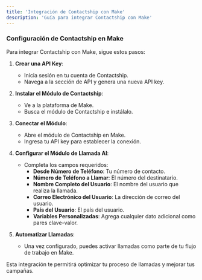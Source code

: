 ```yaml
---
title: 'Integración de Contactship con Make'
description: 'Guía para integrar Contactship con Make'
---
```


### Configuración de Contactship en Make

Para integrar Contactship con Make, sigue estos pasos:

1. **Crear una API Key**: 
   - Inicia sesión en tu cuenta de Contactship.
   - Navega a la sección de API y genera una nueva API key.

2. **Instalar el Módulo de Contactship**:
   - Ve a la plataforma de Make.
   - Busca el módulo de Contactship e instálalo.

3. **Conectar el Módulo**:
   - Abre el módulo de Contactship en Make.
   - Ingresa tu API key para establecer la conexión.

4. **Configurar el Módulo de Llamada AI**:
   - Completa los campos requeridos:
     - **Desde Número de Teléfono**: Tu número de contacto.
     - **Número de Teléfono a Llamar**: El número del destinatario.
     - **Nombre Completo del Usuario**: El nombre del usuario que realiza la llamada.
     - **Correo Electrónico del Usuario**: La dirección de correo del usuario.
     - **País del Usuario**: El país del usuario.
     - **Variables Personalizadas**: Agrega cualquier dato adicional como pares clave-valor.

5. **Automatizar Llamadas**:
   - Una vez configurado, puedes activar llamadas como parte de tu flujo de trabajo en Make.

Esta integración te permitirá optimizar tu proceso de llamadas y mejorar tus campañas.